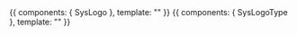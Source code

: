 

<Meta title="Components|Logos" />

<Preview>
  <Story name="sys-logo" height="300px">
    {{
      components: { SysLogo },
      template: "<sys-logo />"
    }}
  </Story>
</Preview>

<Props of={SysLogo} />

<Preview>
  <Story name="sys-logo-type" height="200px">
    {{
      components: { SysLogoType },
      template: "<sys-logo-type />"
    }}
  </Story>
</Preview>

<Props of={SysLogoType} />
